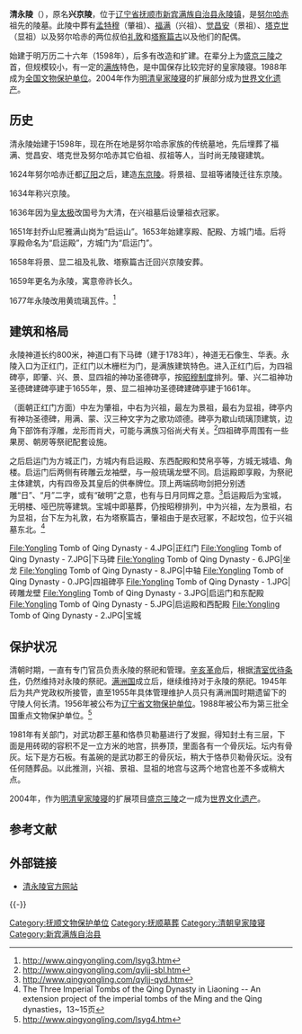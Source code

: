 {{Pathnav|世界遗产|中国世界遗产|明清皇家陵寝}}
{{世界遗产概要表
|site_img = File:Yongling Tomb of Qing Dynasty - 0.JPG
|site_img_capt = 四祖碑亭
|site_img_width = 200px
|zh_name = 明清皇家陵寝
|en_name = The Yongling Tomb of the Qing Dynasty
|fr_name = La Tombe Yongling de la dynastie Qing
| country = {{CHN}}
| Region = 亚洲和太平洋地区
|criterion_c = (i) (ii) (iii) (iv) (vi)
|ID = 1004-012
|rg_year = 2000
|ex_rg_year = 2003、2004
|remarks = 明清皇家陵寝包括：<br />江苏南京[[明孝陵|明孝陵]]<br />北京[[明十三陵|明十三陵]]<br />湖北钟祥[[明显陵|明显陵]]<br />河北遵化[[清东陵|清东陵]]<br />河北易县[[清西陵|清西陵]]<br />辽宁沈阳[[清福陵|清福陵]]<br />辽宁沈阳[[清昭陵|清昭陵]]<br />辽宁新宾清永陵
|org_url = http://whc.unesco.org/pg.cfm?ID_SITE=1004&CID=31&l=EN
|map_img = Image:LocMap of WH Imperial Tombs.png
|map_img_width = 200px
}}
{{文物保护单位
| 级别 = 全国
| 名称 = 永陵
| 图片 = 
| 编号 = 3-256
| 分类 = 古墓葬
| 时代 = [[清朝|清代]]
| 所在 = [[辽宁省|辽宁省]][[新宾满族自治县|新宾满族自治县]]
| 登录 = 1988年
| Cat = 辽宁全国重点文物保护单位
}}

'''清永陵'''（{{lang-mnc|ᡝᠨᡨᡝᡥᡝᠮᡝ <br>ᠮᡠᠩᡤᠠᠨ|v=enteheme munggan}}），原名'''兴京陵'''，位于[[辽宁省|辽宁省]][[抚顺市|抚顺市]][[新宾满族自治县|新宾满族自治县]][[永陵镇|永陵镇]]，是[[努尔哈赤|努尔哈赤]]祖先的陵墓。此陵中葬有[[孟特穆|孟特穆]]（肇祖）、[[福满|福满]]（兴祖）、[[觉昌安|觉昌安]]（景祖）、[[塔克世|塔克世]]（显祖）以及努尔哈赤的两位叔伯[[礼敦|礼敦]]和[[塔察篇古|塔察篇古]]以及他们的配偶。

始建于明万历二十六年（1598年），后多有改造和扩建。在辈分上为[[盛京三陵|盛京三陵]]之首，但规模较小，有一定的[[满族|满族]]特色，是中国保存比较完好的皇家陵寝。1988年成为[[全国文物保护单位|全国文物保护单位]]。2004年作为[[明清皇家陵寝|明清皇家陵寝]]的扩展部分成为[[世界遗产|世界文化遗产]]。

==历史==
清永陵始建于1598年，现在所在地是努尔哈赤家族的传统墓地，先后埋葬了福满、觉昌安、塔克世及努尔哈赤其它伯祖、叔祖等人，当时尚无陵寝建筑。

1624年努尔哈赤迁都[[辽阳|辽阳]]之后，建造[[东京陵|东京陵]]。将景祖、显祖等诸陵迁往东京陵。

1634年称兴京陵。

1636年因为[[皇太极|皇太极]]改国号为大清，在兴祖墓后设肇祖衣冠冢。

1651年封乔山尼雅满山岗为“启运山”。1653年始建享殿、配殿、方城门墙。后将享殿命名为“启运殿”，方城门为“启运门”。

1658年将景、显二祖及礼敦、塔察篇古迁回兴京陵安葬。

1659年更名为永陵，寓意帝祚长久。

1677年永陵改用黄琉璃瓦件。<ref>http://www.qingyongling.com/lsyg3.htm{{dead link|date=2018年3月 |bot=InternetArchiveBot |fix-attempted=yes }}</ref>

==建筑和格局==
永陵神道长约800米，神道口有下马碑（建于1783年），神道无石像生、华表。永陵入口为正红门，正红门以木栅栏为门，是满族建筑特色。进入正红门后，为四祖碑亭，即肇、兴、景、显四祖的神功圣德碑亭，按[[昭穆制度|昭穆制度]]排列。肇、兴二祖神功圣德碑建碑亭建于1655年，景、显二祖神功圣德碑建碑亭建于1661年。

（面朝正红门方面）中左为肇祖，中右为兴祖，最左为景祖，最右为显祖，碑亭内有神功圣德碑，用满、蒙、汉三种文字为之歌功颂德。碑亭为歇山琉璃顶建筑，边角下部饰有浮雕，龙形而肖犬，可能与满族习俗尚犬有关。<ref>http://www.qingyongling.com/qyljj-sbl.htm{{dead link|date=2018年3月 |bot=InternetArchiveBot |fix-attempted=yes }}</ref>四祖碑亭周围有一些果房、朝房等祭祀配套设施。

之后启运门为方城正门，方城内有启运殿、东西配殿和焚帛亭等，方城无城墙、角楼。启运门后两侧有砖雕云龙袖壁，与一般琉璃龙壁不同。启运殿即享殿，为祭祀主体建筑，内有四帝及其皇后的供奉牌位。顶上两端鸱吻剑把分别透雕“日”、“月”二字，或有“破明”之意，也有与日月同辉之意。<ref>http://www.qingyongling.com/qyljj-qyd.htm{{dead link|date=2018年3月 |bot=InternetArchiveBot |fix-attempted=yes }}</ref>启运殿后为宝城，无明楼、哑巴院等建筑。宝城中即墓葬，仍按昭穆排列，中为兴祖，左为景祖，右为显祖，台下左为礼敦，右为塔察篇古，肇祖由于是衣冠冢，不起坟包，位于兴祖墓东北。<ref>The Three Imperial Tombs of the Qing Dynasty in Liaoning -- An extension project of the imperial tombs of the Ming and the Qing dynasties，13~15页</ref>

<gallery>
File:Yongling Tomb of Qing Dynasty - 4.JPG|正红门
File:Yongling Tomb of Qing Dynasty - 7.JPG|下马碑
File:Yongling Tomb of Qing Dynasty - 6.JPG|坐龙
File:Yongling Tomb of Qing Dynasty - 8.JPG|中轴
File:Yongling Tomb of Qing Dynasty - 0.JPG|四祖碑亭
File:Yongling Tomb of Qing Dynasty - 1.JPG|砖雕龙壁
File:Yongling Tomb of Qing Dynasty - 3.JPG|启运门和东配殿
File:Yongling Tomb of Qing Dynasty - 5.JPG|启运殿和西配殿
File:Yongling Tomb of Qing Dynasty - 2.JPG|宝城
</gallery>

==保护状况==
清朝时期，一直有专门官员负责永陵的祭祀和管理。[[辛亥革命|辛亥革命]]后，根据[[清室优待条件|清室优待条件]]，仍然维持对永陵的祭祀。[[满洲国|满洲国]]成立后，继续维持对于永陵的祭祀。1945年后为共产党政权所接管，直至1955年具体管理维护人员只有满洲国时期遗留下的守陵人何长清。1956年被公布为[[辽宁省文物保护单位|辽宁省文物保护单位]]。1988年被公布为第三批全国重点文物保护单位。<ref>http://www.qingyongling.com/lsyg4.htm{{dead link|date=2018年3月 |bot=InternetArchiveBot |fix-attempted=yes }}</ref>

1981年有关部门，对武功郡王墓和恪恭贝勒墓进行了发掘，得知封土有三层，下面是用砖砌的容积不足一立方米的地宫，拱券顶，里面各有一个骨灰坛。坛内有骨灰。坛下是方石板。有盖碗的是武功郡王的骨灰坛，稍大于恪恭贝勒骨灰坛。没有任何随葬品。以此推测，兴祖、景祖、显祖的地宫与这两个地宫也差不多或稍大点。

2004年，作为[[明清皇家陵寝|明清皇家陵寝]]的扩展项目[[盛京三陵|盛京三陵]]之一成为[[世界文化遗产|世界文化遗产]]。

==参考文献==
{{Reflist}}

== 外部链接 ==
* [http://www.qingyongling.com/index.asp 清永陵官方网站] {{Wayback|url=http://www.qingyongling.com/index.asp |date=20201103231129 }}

{{-}}
{{中国世界遗产}}
{{辽宁全国重点文物保护单位}}
{{清朝皇陵}}
{{Authority control}}
[[Category:抚顺文物保护单位|Category:抚顺文物保护单位]]
[[Category:抚顺墓葬|Category:抚顺墓葬]]
[[Category:清朝皇家陵寝|Category:清朝皇家陵寝]]
[[Category:新宾满族自治县|Category:新宾满族自治县]]